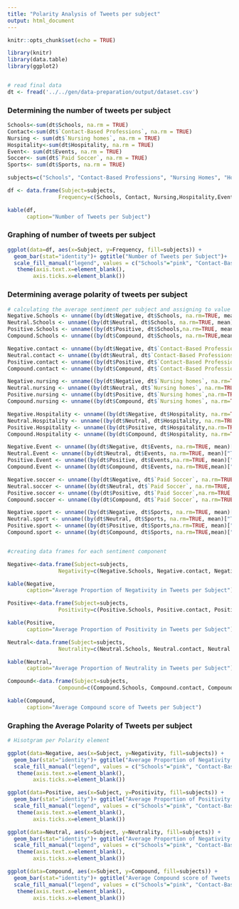 ```yaml
---
title: "Polarity Analysis of Tweets per subject"
output: html_document
---
```


```r
knitr::opts_chunk$set(echo = TRUE)

library(knitr)
library(data.table)
library(ggplot2)


# read final data
dt <- fread('../../gen/data-preparation/output/dataset.csv')
```

### Determining the number of tweets per subject

```r
Schools<-sum(dt$Schools, na.rm = TRUE)
Contact<-sum(dt$`Contact-Based Professions`, na.rm = TRUE)
Nursing <- sum(dt$`Nursing homes`, na.rm = TRUE)
Hospitality<-sum(dt$Hospitality, na.rm = TRUE)
Event<- sum(dt$Events, na.rm = TRUE)
Soccer<- sum(dt$`Paid Soccer`, na.rm = TRUE)
Sports<- sum(dt$Sports, na.rm = TRUE)

subjects=c("Schools", "Contact-Based Professions", "Nursing Homes", "Hospitality", "Events", "Paid Soccer", "Sports")

df <- data.frame(Subject=subjects,
                Frequency=c(Schools, Contact, Nursing,Hospitality,Event, Soccer, Sports))

kable(df, 
      caption="Number of Tweets per Subject")
```

### Graphing of number of tweets per subject
```r


ggplot(data=df, aes(x=Subject, y=Frequency, fill=subjects)) +
  geom_bar(stat="identity")+ ggtitle("Number of Tweets per Subject")+
  scale_fill_manual("legend", values = c("Schools"="pink", "Contact-Based Professions"="green", "Nursing Homes"= "red", "Hospitality"="purple", "Events"="yellow", "Paid Soccer"="orange", "Sports"="blue"))+
   theme(axis.text.x=element_blank(),
        axis.ticks.x=element_blank())
```

### Determining average polarity of tweets per subject
```r
# calculating the average sentiment per subject and assigning to value to variable
Negative.Schools <- unname((by(dt$Negative, dt$Schools, na.rm=TRUE, mean)["TRUE"]),force=FALSE)
Neutral.Schools <- unname((by(dt$Neutral, dt$Schools, na.rm=TRUE, mean)["TRUE"]), force=FALSE)
Positive.Schools <- unname((by(dt$Positive, dt$Schools,na.rm=TRUE, mean)["TRUE"]), force=FALSE)
Compound.Schools <- unname((by(dt$Compound, dt$Schools, na.rm=TRUE,mean)["TRUE"]),force=FALSE)

Negative.contact <- unname((by(dt$Negative, dt$`Contact-Based Professions`, na.rm=TRUE, mean)["TRUE"]),force=FALSE)
Neutral.contact <- unname((by(dt$Neutral, dt$`Contact-Based Professions`, na.rm=TRUE, mean)["TRUE"]), force=FALSE)
Positive.contact <- unname((by(dt$Positive, dt$`Contact-Based Professions`,na.rm=TRUE, mean)["TRUE"]), force=FALSE)
Compound.contact <- unname((by(dt$Compound, dt$`Contact-Based Professions`, na.rm=TRUE,mean)["TRUE"]),force=FALSE)

Negative.nursing <- unname((by(dt$Negative, dt$`Nursing homes`, na.rm=TRUE, mean)["TRUE"]),force=FALSE)
Neutral.nursing <- unname((by(dt$Neutral, dt$`Nursing homes`, na.rm=TRUE, mean)["TRUE"]), force=FALSE)
Positive.nursing <- unname((by(dt$Positive, dt$`Nursing homes`,na.rm=TRUE, mean)["TRUE"]), force=FALSE)
Compound.nursing <- unname((by(dt$Compound, dt$`Nursing homes`, na.rm=TRUE,mean)["TRUE"]),force=FALSE)

Negative.Hospitality <- unname((by(dt$Negative, dt$Hospitality, na.rm=TRUE, mean)["TRUE"]),force=FALSE)
Neutral.Hospitality <- unname((by(dt$Neutral, dt$Hospitality, na.rm=TRUE, mean)["TRUE"]), force=FALSE)
Positive.Hospitality <- unname((by(dt$Positive, dt$Hospitality,na.rm=TRUE, mean)["TRUE"]), force=FALSE)
Compound.Hospitality <- unname((by(dt$Compound, dt$Hospitality, na.rm=TRUE,mean)["TRUE"]),force=FALSE)

Negative.Event <- unname((by(dt$Negative, dt$Events, na.rm=TRUE, mean)["TRUE"]),force=FALSE)
Neutral.Event <- unname((by(dt$Neutral, dt$Events, na.rm=TRUE, mean)["TRUE"]), force=FALSE)
Positive.Event <- unname((by(dt$Positive, dt$Events,na.rm=TRUE, mean)["TRUE"]), force=FALSE)
Compound.Event <- unname((by(dt$Compound, dt$Events, na.rm=TRUE,mean)["TRUE"]),force=FALSE)

Negative.soccer <- unname((by(dt$Negative, dt$`Paid Soccer`, na.rm=TRUE, mean)["TRUE"]),force=FALSE)
Neutral.soccer <- unname((by(dt$Neutral, dt$`Paid Soccer`, na.rm=TRUE, mean)["TRUE"]), force=FALSE)
Positive.soccer <- unname((by(dt$Positive, dt$`Paid Soccer`,na.rm=TRUE, mean)["TRUE"]), force=FALSE)
Compound.soccer <- unname((by(dt$Compound, dt$`Paid Soccer`, na.rm=TRUE,mean)["TRUE"]),force=FALSE)

Negative.sport <- unname((by(dt$Negative, dt$Sports, na.rm=TRUE, mean)["TRUE"]),force=FALSE)
Neutral.sport <- unname((by(dt$Neutral, dt$Sports, na.rm=TRUE, mean)["TRUE"]), force=FALSE)
Positive.sport <- unname((by(dt$Positive, dt$Sports,na.rm=TRUE, mean)["TRUE"]), force=FALSE)
Compound.sport <- unname((by(dt$Compound, dt$Sports, na.rm=TRUE,mean)["TRUE"]),force=FALSE)


#creating data frames for each sentiment component

Negative<-data.frame(Subject=subjects,
                Negativity=c(Negative.Schools, Negative.contact, Negative.nursing,Negative.Hospitality,Negative.Event, Negative.soccer, Negative.sport))

kable(Negative, 
      caption="Average Proportion of Negativity in Tweets per Subject")

Positive<-data.frame(Subject=subjects,
                Positivity=c(Positive.Schools, Positive.contact, Positive.nursing,Positive.Hospitality,Positive.Event, Positive.soccer, Positive.sport))

kable(Positive, 
      caption="Average Proportion of Positivity in Tweets per Subject")

Neutral<-data.frame(Subject=subjects,
                Neutrality=c(Neutral.Schools, Neutral.contact, Neutral.nursing,Neutral.Hospitality,Neutral.Event, Neutral.soccer, Neutral.sport))

kable(Neutral, 
      caption="Average Proportion of Neutrality in Tweets per Subject")

Compound<-data.frame(Subject=subjects,
                Compound=c(Compound.Schools, Compound.contact, Compound.nursing,Compound.Hospitality,Compound.Event, Compound.soccer, Compound.sport))

kable(Compound, 
      caption="Average Compound score of Tweets per Subject")
```


### Graphing the Average Polarity of Tweets per subject
```r
# Hisotgram per Polarity element

ggplot(data=Negative, aes(x=Subject, y=Negativity, fill=subjects)) +
  geom_bar(stat="identity")+ ggtitle("Average Proportion of Negativity in Tweets per Subject")+
  scale_fill_manual("legend", values = c("Schools"="pink", "Contact-Based Professions"="green", "Nursing Homes"= "red", "Hospitality"="purple", "Events"="yellow", "Paid Soccer"="orange", "Sports"="blue"))+
   theme(axis.text.x=element_blank(),
        axis.ticks.x=element_blank())

ggplot(data=Positive, aes(x=Subject, y=Positivity, fill=subjects)) +
  geom_bar(stat="identity")+ ggtitle("Average Proportion of Positivity in Tweets per Subject")+
  scale_fill_manual("legend", values = c("Schools"="pink", "Contact-Based Professions"="green", "Nursing Homes"= "red", "Hospitality"="purple", "Events"="yellow", "Paid Soccer"="orange", "Sports"="blue"))+
   theme(axis.text.x=element_blank(),
        axis.ticks.x=element_blank())

ggplot(data=Neutral, aes(x=Subject, y=Neutrality, fill=subjects)) +
  geom_bar(stat="identity")+ ggtitle("Average Proportion of Negativity in Tweets per Subject")+
  scale_fill_manual("legend", values = c("Schools"="pink", "Contact-Based Professions"="green", "Nursing Homes"= "red", "Hospitality"="purple", "Events"="yellow", "Paid Soccer"="orange", "Sports"="blue"))+
   theme(axis.text.x=element_blank(),
        axis.ticks.x=element_blank())

ggplot(data=Compound, aes(x=Subject, y=Compound, fill=subjects)) +
  geom_bar(stat="identity")+ ggtitle("Average Compound score of Tweets per Subject")+
  scale_fill_manual("legend", values = c("Schools"="pink", "Contact-Based Professions"="green", "Nursing Homes"= "red", "Hospitality"="purple", "Events"="yellow", "Paid Soccer"="orange", "Sports"="blue"))+
   theme(axis.text.x=element_blank(),
        axis.ticks.x=element_blank())
```